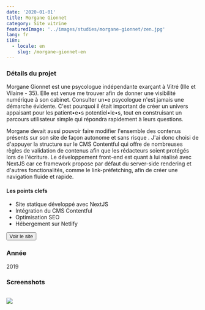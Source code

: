 ```yaml
---
date: '2020-01-01'
title: Morgane Gionnet
category: Site vitrine
featuredImage: '../images/studies/morgane-gionnet/zen.jpg'
lang: fr
i18n:
  - locale: en
    slug: /morgane-gionnet-en
---
```


### Détails du projet

Morgane Gionnet est une psycologue indépendante exarçant à Vitré (Ille et Vilaine - 35). Elle est venue me trouver afin de donner une visibilité numérique à son cabinet. Consulter un•e psycologue n'est jamais une démarche évidente. C'est pourquoi il était important de créer un univers appaisant pour les patient•e•s potentiel•le•s, tout en construisant un parcours utilisateur simple qui répondra rapidement à leurs questions.

Morgane devait aussi pouvoir faire modifier l'ensemble des contenus présents sur son site de façon autonome et sans risque . J'ai donc choisi de d'appuyer la structure sur le CMS Contentful qui offre de nombreuses règles de validation de contenus afin que les rédacteurs soient protégés lors de l'écriture. Le développement front-end est quant à lui réalisé avec NextJS car ce framework propose par défaut du server-side rendering et d'autres fonctionalités, comme le link-préfetching, afin de créer une navigation fluide et rapide.

#### Les points clefs

- Site statique développé avec NextJS
- Intégration du CMS Contentful
- Optimisation SEO
- Hébergement sur Netlify

<p style={{textAlign: 'center'}}><Button href="https://morganegionnet.fr">Voir le site</Button></p>

### Année
2019

### Screenshots

<Image>

![](../images/studies/morgane-gionnet/compo.png)

</Image>
